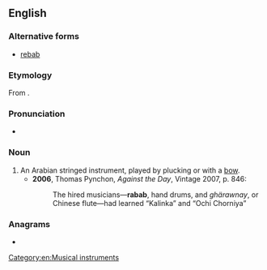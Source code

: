 {{also|rabâb}}
==English==

===Alternative forms===
* [[rebab]]

===Etymology===
From {{uder|en|ar|رَبَاب}}.<!--{{root|en|ar|ر ب ب}}-->

===Pronunciation===
* {{IPA|en|/ɹɪˈbæb/}}

===Noun===
{{en-noun}}

# An Arabian stringed instrument, played by plucking or with a [[bow]].
#* '''2006''', Thomas Pynchon, ''Against the Day'', Vintage 2007, p. 846:
#*: The hired musicians—'''rabab''', hand drums, and ''ghärawnay'', or Chinese flute—had learned “Kalinka” and “Ochi Chorniya”

===Anagrams===
* {{anagrams|en|a=aabbr|Babar}}

[[Category:en:Musical instruments]]